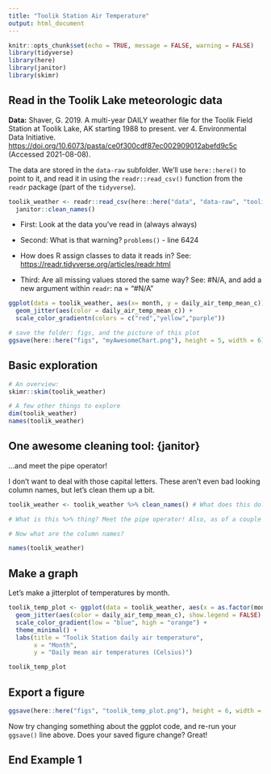 ```yaml
---
title: "Toolik Station Air Temperature"
output: html_document
---
```


```r
knitr::opts_chunk$set(echo = TRUE, message = FALSE, warning = FALSE)
library(tidyverse)
library(here)
library(janitor)
library(skimr)
```

## Read in the Toolik Lake meteorologic data

**Data:** Shaver, G. 2019. A multi-year DAILY weather file for the Toolik Field Station at Toolik Lake, AK starting 1988 to present. ver 4. Environmental Data Initiative. <https://doi.org/10.6073/pasta/ce0f300cdf87ec002909012abefd9c5c> (Accessed 2021-08-08).

The data are stored in the `data-raw` subfolder. We'll use `here::here()` to point to it, and read it in using the `readr::read_csv()` function from the `readr` package (part of the `tidyverse`).

```r
toolik_weather <- readr::read_csv(here::here("data", "data-raw", "toolik_weather.csv"), na = "#N/A") |> 
  janitor::clean_names()
```

-   First: Look at the data you've read in (always always)

-   Second: What is that warning? `problems()` - line 6424

-   How does R assign classes to data it reads in? See: <https://readr.tidyverse.org/articles/readr.html>

-   Third: Are all missing values stored the same way? See: #N/A, and add a new argument within `readr`: na = "#N/A"

```r
ggplot(data = toolik_weather, aes(x= month, y = daily_air_temp_mean_c)) + 
  geom_jitter(aes(color = daily_air_temp_mean_c)) + 
  scale_color_gradientn(colors = c("red","yellow","purple"))

# save the folder: figs, and the picture of this plot
ggsave(here::here("figs", "myAwesomeChart.png"), height = 5, width = 6)
```

## Basic exploration

```r
# An overview:
skimr::skim(toolik_weather)

# A few other things to explore
dim(toolik_weather)
names(toolik_weather)
```

## One awesome cleaning tool: {janitor}

...and meet the pipe operator!

I don't want to deal with those capital letters. These aren't even bad looking column names, but let's clean them up a bit.

```r
toolik_weather <- toolik_weather %>% clean_names() # What does this do? Say it in words.

# What is this %>% thing? Meet the pipe operator! Also, as of a couple months ago, |> is a native pipe operator (versus %>%, which comes along with the tidyverse)

# Now what are the column names?
```

```r
names(toolik_weather)
```

## Make a graph

Let's make a jitterplot of temperatures by month.

```r
toolik_temp_plot <- ggplot(data = toolik_weather, aes(x = as.factor(month), y = daily_air_temp_mean_c)) +
  geom_jitter(aes(color = daily_air_temp_mean_c), show.legend = FALSE) +
  scale_color_gradient(low = "blue", high = "orange") +
  theme_minimal() +
  labs(title = "Toolik Station daily air temperature",
       x = "Month",
       y = "Daily mean air temperatures (Celsius)")

toolik_temp_plot
```

## Export a figure

```r
ggsave(here::here("figs", "toolik_temp_plot.png"), height = 6, width = 7)
```

Now try changing something about the ggplot code, and re-run your `ggsave()` line above. Does your saved figure change? Great!

## End Example 1
